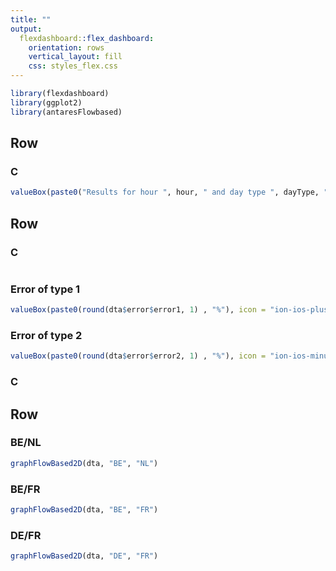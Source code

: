 ```yaml
---
title: ""
output: 
  flexdashboard::flex_dashboard:
    orientation: rows
    vertical_layout: fill
    css: styles_flex.css
---
```




```r
library(flexdashboard)
library(ggplot2)
library(antaresFlowbased)
```

Row 
-----------------------------------------------------------------------
### C {.no-title .centertext}
```r
valueBox(paste0("Results for hour ", hour, " and day type ", dayType, " generate ", Sys.Date()))
```


Row 
-----------------------------------------------------------------------

### C {.no-title .display}
```r
```

### Error of type 1
```r
valueBox(paste0(round(dta$error$error1, 1) , "%"), icon = "ion-ios-plus")
```

### Error of type 2

```r
valueBox(paste0(round(dta$error$error2, 1) , "%"), icon = "ion-ios-minus")
```

### C {.no-title .display}

Row 
-----------------------------------------------------------------------

### BE/NL
```r
graphFlowBased2D(dta, "BE", "NL")
```

### BE/FR
```r
graphFlowBased2D(dta, "BE", "FR")
```

### DE/FR
```r
graphFlowBased2D(dta, "DE", "FR")
```




